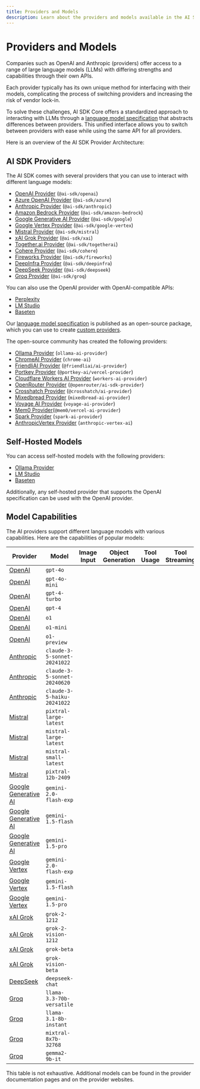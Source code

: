 ```yaml
---
title: Providers and Models
description: Learn about the providers and models available in the AI SDK.
---
```


# Providers and Models

Companies such as OpenAI and Anthropic (providers) offer access to a range of large language models (LLMs) with differing strengths and capabilities through their own APIs.

Each provider typically has its own unique method for interfacing with their models, complicating the process of switching providers and increasing the risk of vendor lock-in.

To solve these challenges, AI SDK Core offers a standardized approach to interacting with LLMs through a [language model specification](https://github.com/vercel/ai/tree/main/packages/provider/src/language-model/v1) that abstracts differences between providers. This unified interface allows you to switch between providers with ease while using the same API for all providers.

Here is an overview of the AI SDK Provider Architecture:

<MDXImage
  srcLight="/images/ai-sdk-diagram.png"
  srcDark="/images/ai-sdk-diagram-dark.png"
  width={800}
  height={800}
/>

## AI SDK Providers

The AI SDK comes with several providers that you can use to interact with different language models:

- [OpenAI Provider](/providers/ai-sdk-providers/openai) (`@ai-sdk/openai`)
- [Azure OpenAI Provider](/providers/ai-sdk-providers/azure) (`@ai-sdk/azure`)
- [Anthropic Provider](/providers/ai-sdk-providers/anthropic) (`@ai-sdk/anthropic`)
- [Amazon Bedrock Provider](/providers/ai-sdk-providers/amazon-bedrock) (`@ai-sdk/amazon-bedrock`)
- [Google Generative AI Provider](/providers/ai-sdk-providers/google-generative-ai) (`@ai-sdk/google`)
- [Google Vertex Provider](/providers/ai-sdk-providers/google-vertex) (`@ai-sdk/google-vertex`)
- [Mistral Provider](/providers/ai-sdk-providers/mistral) (`@ai-sdk/mistral`)
- [xAI Grok Provider](/providers/ai-sdk-providers/xai) (`@ai-sdk/xai`)
- [Together.ai Provider](/providers/ai-sdk-providers/togetherai) (`@ai-sdk/togetherai`)
- [Cohere Provider](/providers/ai-sdk-providers/cohere) (`@ai-sdk/cohere`)
- [Fireworks Provider](/providers/ai-sdk-providers/fireworks) (`@ai-sdk/fireworks`)
- [DeepInfra Provider](/providers/ai-sdk-providers/deepinfra) (`@ai-sdk/deepinfra`)
- [DeepSeek Provider](/providers/ai-sdk-providers/deepseek) (`@ai-sdk/deepseek`)
- [Groq Provider](/providers/ai-sdk-providers/groq) (`@ai-sdk/groq`)

You can also use the OpenAI provider with OpenAI-compatible APIs:

- [Perplexity](/providers/ai-sdk-providers/perplexity)
- [LM Studio](/providers/openai-compatible-providers/lmstudio)
- [Baseten](/providers/openai-compatible-providers/baseten)

Our [language model specification](https://github.com/vercel/ai/tree/main/packages/provider/src/language-model/v1) is published as an open-source package, which you can use to create [custom providers](/providers/community-providers/custom-providers).

The open-source community has created the following providers:

- [Ollama Provider](/providers/community-providers/ollama) (`ollama-ai-provider`)
- [ChromeAI Provider](/providers/community-providers/chrome-ai) (`chrome-ai`)
- [FriendliAI Provider](/providers/community-providers/friendliai) (`@friendliai/ai-provider`)
- [Portkey Provider](/providers/community-providers/portkey) (`@portkey-ai/vercel-provider`)
- [Cloudflare Workers AI Provider](/providers/community-providers/cloudflare-workers-ai) (`workers-ai-provider`)
- [OpenRouter Provider](/providers/community-providers/openrouter) (`@openrouter/ai-sdk-provider`)
- [Crosshatch Provider](/providers/community-providers/crosshatch) (`@crosshatch/ai-provider`)
- [Mixedbread Provider](/providers/community-providers/mixedbread) (`mixedbread-ai-provider`)
- [Voyage AI Provider](/providers/community-providers/voyage-ai) (`voyage-ai-provider`)
- [Mem0 Provider](/providers/community-providers/mem0)(`@mem0/vercel-ai-provider`)
- [Spark Provider](/providers/community-providers/spark) (`spark-ai-provider`)
- [AnthropicVertex Provider](/providers/community-providers/anthropic-vertex-ai) (`anthropic-vertex-ai`)

## Self-Hosted Models

You can access self-hosted models with the following providers:

- [Ollama Provider](/providers/community-providers/ollama)
- [LM Studio](/providers/openai-compatible-providers/lmstudio)
- [Baseten](/providers/openai-compatible-providers/baseten)

Additionally, any self-hosted provider that supports the OpenAI specification can be used with the OpenAI provider.

## Model Capabilities

The AI providers support different language models with various capabilities.
Here are the capabilities of popular models:

| Provider                                                                 | Model                        | Image Input         | Object Generation   | Tool Usage          | Tool Streaming      |
| ------------------------------------------------------------------------ | ---------------------------- | ------------------- | ------------------- | ------------------- | ------------------- |
| [OpenAI](/providers/ai-sdk-providers/openai)                             | `gpt-4o`                     | <Check size={18} /> | <Check size={18} /> | <Check size={18} /> | <Check size={18} /> |
| [OpenAI](/providers/ai-sdk-providers/openai)                             | `gpt-4o-mini`                | <Check size={18} /> | <Check size={18} /> | <Check size={18} /> | <Check size={18} /> |
| [OpenAI](/providers/ai-sdk-providers/openai)                             | `gpt-4-turbo`                | <Check size={18} /> | <Check size={18} /> | <Check size={18} /> | <Check size={18} /> |
| [OpenAI](/providers/ai-sdk-providers/openai)                             | `gpt-4`                      | <Cross size={18} /> | <Check size={18} /> | <Check size={18} /> | <Check size={18} /> |
| [OpenAI](/providers/ai-sdk-providers/openai)                             | `o1`                         | <Check size={18} /> | <Cross size={18} /> | <Check size={18} /> | <Check size={18} /> |
| [OpenAI](/providers/ai-sdk-providers/openai)                             | `o1-mini`                    | <Check size={18} /> | <Cross size={18} /> | <Check size={18} /> | <Check size={18} /> |
| [OpenAI](/providers/ai-sdk-providers/openai)                             | `o1-preview`                 | <Cross size={18} /> | <Cross size={18} /> | <Cross size={18} /> | <Cross size={18} /> |
| [Anthropic](/providers/ai-sdk-providers/anthropic)                       | `claude-3-5-sonnet-20241022` | <Check size={18} /> | <Check size={18} /> | <Check size={18} /> | <Check size={18} /> |
| [Anthropic](/providers/ai-sdk-providers/anthropic)                       | `claude-3-5-sonnet-20240620` | <Check size={18} /> | <Check size={18} /> | <Check size={18} /> | <Check size={18} /> |
| [Anthropic](/providers/ai-sdk-providers/anthropic)                       | `claude-3-5-haiku-20241022`  | <Cross size={18} /> | <Check size={18} /> | <Check size={18} /> | <Check size={18} /> |
| [Mistral](/providers/ai-sdk-providers/mistral)                           | `pixtral-large-latest`       | <Check size={18} /> | <Check size={18} /> | <Check size={18} /> | <Check size={18} /> |
| [Mistral](/providers/ai-sdk-providers/mistral)                           | `mistral-large-latest`       | <Cross size={18} /> | <Check size={18} /> | <Check size={18} /> | <Check size={18} /> |
| [Mistral](/providers/ai-sdk-providers/mistral)                           | `mistral-small-latest`       | <Cross size={18} /> | <Check size={18} /> | <Check size={18} /> | <Check size={18} /> |
| [Mistral](/providers/ai-sdk-providers/mistral)                           | `pixtral-12b-2409`           | <Check size={18} /> | <Check size={18} /> | <Check size={18} /> | <Check size={18} /> |
| [Google Generative AI](/providers/ai-sdk-providers/google-generative-ai) | `gemini-2.0-flash-exp`       | <Check size={18} /> | <Check size={18} /> | <Check size={18} /> | <Check size={18} /> |
| [Google Generative AI](/providers/ai-sdk-providers/google-generative-ai) | `gemini-1.5-flash`           | <Check size={18} /> | <Check size={18} /> | <Check size={18} /> | <Check size={18} /> |
| [Google Generative AI](/providers/ai-sdk-providers/google-generative-ai) | `gemini-1.5-pro`             | <Check size={18} /> | <Check size={18} /> | <Check size={18} /> | <Check size={18} /> |
| [Google Vertex](/providers/ai-sdk-providers/google-vertex)               | `gemini-2.0-flash-exp`       | <Check size={18} /> | <Check size={18} /> | <Check size={18} /> | <Check size={18} /> |
| [Google Vertex](/providers/ai-sdk-providers/google-vertex)               | `gemini-1.5-flash`           | <Check size={18} /> | <Check size={18} /> | <Check size={18} /> | <Check size={18} /> |
| [Google Vertex](/providers/ai-sdk-providers/google-vertex)               | `gemini-1.5-pro`             | <Check size={18} /> | <Check size={18} /> | <Check size={18} /> | <Check size={18} /> |
| [xAI Grok](/providers/ai-sdk-providers/xai)                              | `grok-2-1212`                | <Cross size={18} /> | <Check size={18} /> | <Check size={18} /> | <Check size={18} /> |
| [xAI Grok](/providers/ai-sdk-providers/xai)                              | `grok-2-vision-1212`         | <Check size={18} /> | <Check size={18} /> | <Check size={18} /> | <Check size={18} /> |
| [xAI Grok](/providers/ai-sdk-providers/xai)                              | `grok-beta`                  | <Cross size={18} /> | <Check size={18} /> | <Check size={18} /> | <Check size={18} /> |
| [xAI Grok](/providers/ai-sdk-providers/xai)                              | `grok-vision-beta`           | <Check size={18} /> | <Cross size={18} /> | <Cross size={18} /> | <Cross size={18} /> |
| [DeepSeek](/providers/ai-sdk-providers/deepseek)                         | `deepseek-chat`              | <Cross size={18} /> | <Check size={18} /> | <Check size={18} /> | <Check size={18} /> |
| [Groq](/providers/ai-sdk-providers/groq)                                 | `llama-3.3-70b-versatile`    | <Cross size={18} /> | <Check size={18} /> | <Check size={18} /> | <Check size={18} /> |
| [Groq](/providers/ai-sdk-providers/groq)                                 | `llama-3.1-8b-instant`       | <Cross size={18} /> | <Check size={18} /> | <Check size={18} /> | <Check size={18} /> |
| [Groq](/providers/ai-sdk-providers/groq)                                 | `mixtral-8x7b-32768`         | <Cross size={18} /> | <Check size={18} /> | <Check size={18} /> | <Check size={18} /> |
| [Groq](/providers/ai-sdk-providers/groq)                                 | `gemma2-9b-it`               | <Cross size={18} /> | <Check size={18} /> | <Check size={18} /> | <Check size={18} /> |

<Note>
  This table is not exhaustive. Additional models can be found in the provider
  documentation pages and on the provider websites.
</Note>

